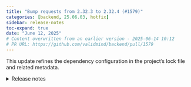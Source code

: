 ```yaml
---
title: "Bump requests from 2.32.3 to 2.32.4 (#1579)"
categories: [backend, 25.06.03, hotfix]
sidebar: release-notes
toc-expand: true
date: "June 12, 2025"
# Content overwritten from an earlier version - 2025-06-14 10:12
# PR URL: https://github.com/validmind/backend/pull/1579
---
```


This update refines the dependency configuration in the project's lock file and related metadata.

<details>
<summary>Release notes</summary>
<p><em>Sourced from <a href="https://github.com/psf/requests/releases">requests's releases</a>.</em></p>
<blockquote>
<h2>v2.32.4</h2>
<h2>2.32.4 (2025-06-10)</h2>
<p><strong>Security</strong></p>
<ul>
<li>CVE-2024-47081 Fixed an issue where a maliciously crafted URL and trusted
environment will retrieve credentials for the wrong hostname/machine from a
netrc file. (<a href="https://redirect.github.com/psf/requests/issues/6965">#6965</a>)</li>
</ul>
<p><strong>Improvements</strong></p>
<ul>
<li>Numerous documentation improvements</li>
</ul>
<p><strong>Deprecations</strong></p>
<ul>
<li>Added support for pypy 3.11 for Linux and macOS. (<a href="https://redirect.github.com/psf/requests/issues/6926">#6926</a>)</li>
<li>Dropped support for pypy 3.9 following its end of support. (<a href="https://redirect.github.com/psf/requests/issues/6926">#6926</a>)</li>
</ul>
</blockquote>
</details>